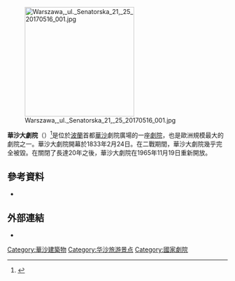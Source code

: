 [[File:Warszawa,_ul._Senatorska_21,_25_20170516_001.jpg|250px]]

'''華沙大劇院'''（{{lang-pl|Teatr Wielki w Warszawie}}）<ref>{{cite web|url=https://culture.pl/en/place/the-grand-theatre-national-opera-in-warsaw|title=Grand Theatre and Polish National Opera|access-date=2015-01-18|archive-url=https://web.archive.org/web/20131102031956/http://www.culture.pl/web/english/other-institutes/-/eo_event_asset_publisher/sh2A/content/the-grand-theatre-national-opera-in-warsaw|archive-date=2013-11-02|dead-url=yes}}</ref>是位於[[波蘭|波蘭]]首都[[華沙|華沙]]劇院廣場的一座[[劇院|劇院]]，也是歐洲規模最大的劇院之一。華沙大劇院開幕於1833年2月24日。在二戰期間，華沙大劇院幾乎完全被毀。在關閉了長達20年之後，華沙大劇院在1965年11月19日重新開放。
==參考資料==
{{Reflist}}
*{{cite book | author = Józef Szczublewski | coauthors = | title = Teatr Wielki w Warszawie, 1833-1993 (Teatr Wielki in Warsaw, 1833-1993) | year = 1993 | editor =  | pages = | chapter = | chapterurl = | publisher = | location =Warsaw | id = | url = | format = | accessdate = |language=pl}}
==外部連結==
* {{Official website|http://www.teatrwielki.pl}}
{{coord|52.243|N|21.011|E|display=title|source:dewiki}}

[[Category:華沙建築物|Category:華沙建築物]]
[[Category:华沙旅游景点|Category:华沙旅游景点]]
[[Category:國家劇院|Category:國家劇院]]